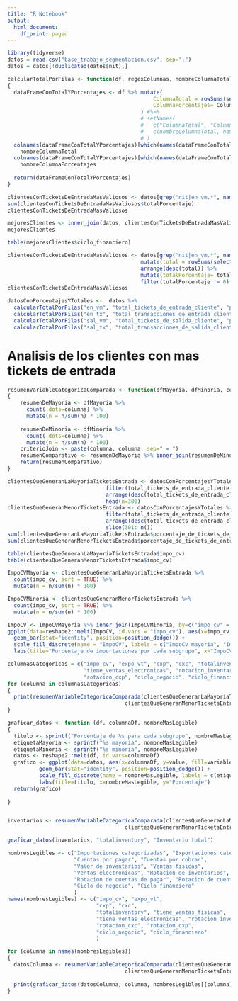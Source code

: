 ```yaml
---
title: "R Notebook"
output:
  html_document:
    df_print: paged
---
```


```r
library(tidyverse)
datos = read.csv("base_trabajo_segmentacion.csv", sep=";") 
datos = datos[!duplicated(datos$nit),]
```

```r
calcularTotalPorFilas <- function(df, regexColumnas, nombreColumnaTotal, nombreColumnaPorcentajes)
{
  dataFrameConTotalYPorcentajes <- df %>% mutate(
                                              ColumnaTotal = rowSums(select(.,contains(regexColumnas))),
                                              ColumnaPorcentajes= ColumnaTotal/sum(ColumnaTotal)*100
                                          ) #%>%
                                          # setNames(
                                          #   c("ColumnaTotal", "ColumnaPorcentajes"),
                                          #   c(nombreColumnaTotal, nombreColumnaPorcentajes)
                                          # ) 
  colnames(dataFrameConTotalYPorcentajes)[which(names(dataFrameConTotalYPorcentajes) == "ColumnaTotal")] <- 
    nombreColumnaTotal
  colnames(dataFrameConTotalYPorcentajes)[which(names(dataFrameConTotalYPorcentajes) == "ColumnaPorcentajes")] <- 
    nombreColumnaPorcentajes
                                          
  return(dataFrameConTotalYPorcentajes)
}
```

 
```r
clientesConTicketsDeEntradaMasValiosos <- datos[grep("nit|en_vm.*", names(datos))]  %>%  mutate(total = rowSums(select(.,contains("en_vm")))) %>% arrange(desc(total)) %>% mutate(totalPorcentaje= total/sum(total)*100) %>% head(n=300) 
sum(clientesConTicketsDeEntradaMasValiosos$totalPorcentaje)
clientesConTicketsDeEntradaMasValiosos
```

```r
mejoresClientes <- inner_join(datos, clientesConTicketsDeEntradaMasValiosos, by=c("nit" = "nit"))
mejoresClientes
```


```r
table(mejoresClientes$ciclo_financiero)
```



```r
clientesConTicketsDeEntradaMasValiosos <- datos[grep("nit|en_vm.*", names(datos))]  %>%  
                                          mutate(total = rowSums(select(.,contains("en_vm")))) %>% 
                                          arrange(desc(total)) %>% 
                                          mutate(totalPorcentaje= total/sum(total)*100) %>%
                                          filter(totalPorcentaje != 0) 
clientesConTicketsDeEntradaMasValiosos
```


```r
datosConPorcentajesYTotales <-  datos %>% 
  calcularTotalPorFilas("en_vm", "total_tickets_de_entrada_cliente", "porcentaje_de_tickets_de_entrada_cliente") %>%
  calcularTotalPorFilas("en_tx", "total_transacciones_de_entrada_cliente", "porcentaje_transacciones_de_entrada_cliente") %>%
  calcularTotalPorFilas("sal_vm", "total_tickets_de_salida_cliente", "porcentaje_tickets_de_salida_cliente") %>% 
  calcularTotalPorFilas("sal_tx", "total_transacciones_de_salida_cliente", "porcentaje_transacciones_de_salida_cliente") 
```

# Analisis de los clientes con mas tickets de entrada 

```r
resumenVariableCategoricaComparada <- function(dfMayoria, dfMinoria, columna)
{
    resumenDeMayoria <- dfMayoria %>%
      count(.dots=columna) %>%
      mutate(n = n/sum(n) * 100)
    
    resumenDeMinoria <- dfMinoria %>%
      count(.dots=columna) %>%
      mutate(n = n/sum(n) * 100)
    criterioJoin <- paste(columna, columna, sep=" = ")
    resumenComparativo <- resumenDeMayoria %>% inner_join(resumenDeMinoria, by= structure(names=columna, .Data=columna))
    return(resumenComparativo)
}
```



```r
clientesQueGeneranLaMayoriaTicketsEntrada <- datosConPorcentajesYTotales %>%
                               filter(total_tickets_de_entrada_cliente != 0)  %>%  
                               arrange(desc(total_tickets_de_entrada_cliente)) %>%
                               head(n=300)
clientesQueGeneranMenorTicketsEntrada <- datosConPorcentajesYTotales %>%
                               filter(total_tickets_de_entrada_cliente != 0)  %>%  
                               arrange(desc(total_tickets_de_entrada_cliente)) %>%
                               slice(301: n())
sum(clientesQueGeneranLaMayoriaTicketsEntrada$porcentaje_de_tickets_de_entrada_cliente)
sum(clientesQueGeneranMenorTicketsEntrada$porcentaje_de_tickets_de_entrada_cliente)
```



```r
table(clientesQueGeneranLaMayoriaTicketsEntrada$impo_cv) 
table(clientesQueGeneranMenorTicketsEntrada$impo_cv)
```




```r
ImpoCVMayoria <- clientesQueGeneranLaMayoriaTicketsEntrada %>%
  count(impo_cv, sort = TRUE) %>%
  mutate(n = n/sum(n) * 100)

ImpoCVMinoria <- clientesQueGeneranMenorTicketsEntrada %>%
  count(impo_cv, sort = TRUE) %>%
  mutate(n = n/sum(n) * 100)

```




```r
ImpoCV <- ImpoCVMayoria %>% inner_join(ImpoCVMinoria, by=c("impo_cv" = "impo_cv"))
ggplot(data=reshape2::melt(ImpoCV, id.vars = "impo_cv"), aes(x=impo_cv, y=value, fill=variable)) +
  geom_bar(stat="identity", position=position_dodge()) + 
  scale_fill_discrete(name = "ImpoCV", labels = c("ImpoCV mayoria", "ImpoCV minoria")) +
  labs(title="Porcentaje de importaciones por cada subgrupo", x="ImpoCV", y="Porcentaje") 

```

```r
columnasCategoricas = c("impo_cv", "expo_vt", "cxp", "cxc", "totalinventory",  "tiene_ventas_fisicas",
                        "tiene_ventas_electronicas", "rotacion_inventarios", "rotacion_cxc", 
                        "rotacion_cxp", "ciclo_negocio", "ciclo_financiero")
for (columna in columnasCategoricas)
{
  print(resumenVariableCategoricaComparada(clientesQueGeneranLaMayoriaTicketsEntrada, 
                                     clientesQueGeneranMenorTicketsEntrada, columna))
}
```


```r


graficar_datos <- function (df, columnaDf, nombreMasLegible)
{
  titulo <- sprintf("Porcentaje de %s para cada subgrupo", nombreMasLegible)
  etiquetaMayoria <- sprintf("%s mayoria", nombreMasLegible)
  etiquetaMinoria <- sprintf("%s minoria", nombreMasLegible)
  datos <- reshape2::melt(df, id.vars=columnaDf)
  grafico <- ggplot(data=datos, aes(x=columnaDf, y=value, fill=variable)) +
          geom_bar(stat="identity", position=position_dodge()) + 
          scale_fill_discrete(name = nombreMasLegible, labels = c(etiquetaMayoria, etiquetaMinoria)) +
          labs(title=titulo, x=nombreMasLegible, y="Porcentaje") 
  return(grafico) 
  
}


```
```r

```


```r
inventarios <- resumenVariableCategoricaComparada(clientesQueGeneranLaMayoriaTicketsEntrada, 
                                     clientesQueGeneranMenorTicketsEntrada, "totalinventory")
```

```r
graficar_datos(inventarios, "totalinventory", "Inventario total")
```



```r
nombresLegibles <- c("Importaciones categorizadas", "Exportaciones categorizadas",
                     "Cuentas por pagar", "Cuentas por cobrar",
                     "Valor de inventarios", "Ventas fisicas", 
                     "Ventas electronicas", "Rotacion de inventarios",
                     "Rotacion de cuentas de pagar", "Rotacion de cuentas por cobrar",
                     "Ciclo de negocio", "Ciclo financiero"
                     )
names(nombresLegibles) <- c("impo_cv", "expo_vt", 
                            "cxp", "cxc", 
                            "totalinventory", "tiene_ventas_fisicas",
                            "tiene_ventas_electronicas", "rotacion_inventarios",
                            "rotacion_cxc", "rotacion_cxp", 
                            "ciclo_negocio", "ciclo_financiero"
                            )
```


```r
for (columna in names(nombresLegibles))
{
  datosColumna <- resumenVariableCategoricaComparada(clientesQueGeneranLaMayoriaTicketsEntrada, 
                                     clientesQueGeneranMenorTicketsEntrada, columna)
  
  print(graficar_datos(datosColumna, columna, nombresLegibles[[columna]]))
}
```




